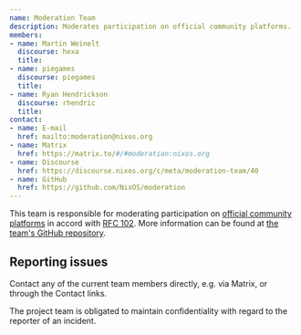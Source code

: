 ```yaml
---
name: Moderation Team
description: Moderates participation on official community platforms.
members:
- name: Martin Weinelt
  discourse: hexa
  title:
- name: piegames
  discourse: piegames
  title:
- name: Ryan Hendrickson
  discourse: rhendric
  title:
contact:
- name: E-mail
  href: mailto:moderation@nixos.org
- name: Matrix
  href: https://matrix.to/#/#moderation:nixos.org
- name: Discourse
  href: https://discourse.nixos.org/c/meta/moderation-team/40
- name: GitHub
  href: https://github.com/NixOS/moderation
---
```


This team is responsible for moderating participation on [official community
platforms](/community/#platforms) in accord with [RFC
102](https://github.com/NixOS/rfcs/blob/master/rfcs/0102-moderation-team.md).
More information can be found at [the team's GitHub
repository](https://github.com/NixOS/moderation).

## Reporting issues

Contact any of the current team members directly, e.g. via Matrix, or through
the Contact links.

The project team is obligated to maintain confidentiality with regard to the
reporter of an incident.
